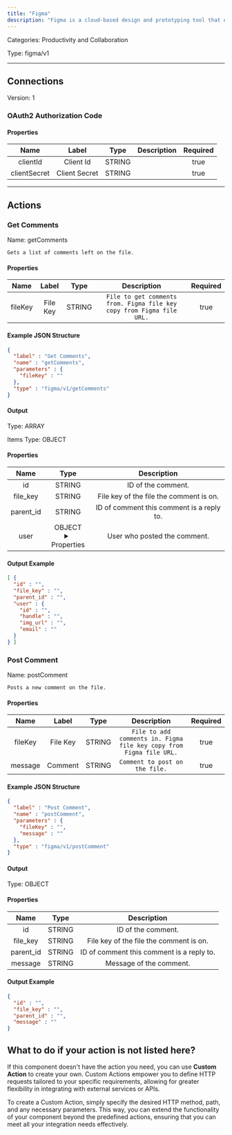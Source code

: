 ```yaml
---
title: "Figma"
description: "Figma is a cloud-based design and prototyping tool that enables teams to collaborate in real-time on user interface and user experience projects."
---
```



Categories: Productivity and Collaboration


Type: figma/v1

<hr />



## Connections

Version: 1


### OAuth2 Authorization Code

#### Properties

|      Name       |      Label     |     Type     |     Description     | Required |
|:---------------:|:--------------:|:------------:|:-------------------:|:--------:|
| clientId | Client Id | STRING |  | true |
| clientSecret | Client Secret | STRING |  | true |





<hr />


## Actions


### Get Comments
Name: getComments

`Gets a list of comments left on the file.`

#### Properties

|      Name       |      Label     |     Type     |     Description     | Required |
|:---------------:|:--------------:|:------------:|:-------------------:|:--------:|
| fileKey | File Key | STRING | `File to get comments from. Figma file key copy from Figma file URL.` | true |

#### Example JSON Structure
```json
{
  "label" : "Get Comments",
  "name" : "getComments",
  "parameters" : {
    "fileKey" : ""
  },
  "type" : "figma/v1/getComments"
}
```

#### Output



Type: ARRAY


Items Type: OBJECT


#### Properties
|     Name     |     Type     |     Description     |
|:------------:|:------------:|:-------------------:|
| id | STRING | ID of the comment. |
| file_key | STRING | File key of the file the comment is on. |
| parent_id | STRING | ID of comment this comment is a reply to. |
| user | OBJECT <details> <summary> Properties </summary> &#123;STRING\(id), STRING\(handle), STRING\(img_url), STRING\(email)&#125; </details> | User who posted the comment. |





#### Output Example
```json
[ {
  "id" : "",
  "file_key" : "",
  "parent_id" : "",
  "user" : {
    "id" : "",
    "handle" : "",
    "img_url" : "",
    "email" : ""
  }
} ]
```


### Post Comment
Name: postComment

`Posts a new comment on the file.`

#### Properties

|      Name       |      Label     |     Type     |     Description     | Required |
|:---------------:|:--------------:|:------------:|:-------------------:|:--------:|
| fileKey | File Key | STRING | `File to add comments in. Figma file key copy from Figma file URL.` | true |
| message | Comment | STRING | `Comment to post on the file.` | true |

#### Example JSON Structure
```json
{
  "label" : "Post Comment",
  "name" : "postComment",
  "parameters" : {
    "fileKey" : "",
    "message" : ""
  },
  "type" : "figma/v1/postComment"
}
```

#### Output



Type: OBJECT


#### Properties

|     Name     |     Type     |     Description     |
|:------------:|:------------:|:-------------------:|
| id | STRING | ID of the comment. |
| file_key | STRING | File key of the file the comment is on. |
| parent_id | STRING | ID of comment this comment is a reply to. |
| message | STRING | Message of the comment. |




#### Output Example
```json
{
  "id" : "",
  "file_key" : "",
  "parent_id" : "",
  "message" : ""
}
```




## What to do if your action is not listed here?

If this component doesn't have the action you need, you can use **Custom Action** to create your own. Custom Actions empower you to define HTTP requests tailored to your specific requirements, allowing for greater flexibility in integrating with external services or APIs.

To create a Custom Action, simply specify the desired HTTP method, path, and any necessary parameters. This way, you can extend the functionality of your component beyond the predefined actions, ensuring that you can meet all your integration needs effectively.

